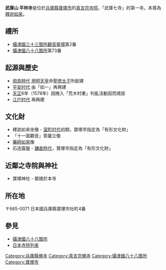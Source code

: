 {{japanese|japanese=武庫山 平林寺|kana=むこざん へいりんじ|romaji=Muko-zan Heirin-ji}}

'''武庫山 平林寺'''是位於[[兵庫縣|兵庫縣]][[寶塚市|寶塚市]]的[[真言宗|真言宗]][[寺院|寺院]]。「武庫七寺」的第一寺。本尊為[[釋迦如來|釋迦如來]]。

==禮所==
* [[攝津國三十三箇所觀音靈場|攝津國三十三箇所觀音靈場]]第2番
* [[攝津國八十八箇所|攝津國八十八箇所]]第73番

==起源與歷史==
* [[飛鳥時代|飛鳥時代]] [[用明天皇|用明天皇]]命[[聖徳太子|聖徳太子]]所創建
* [[平安时代|平安时代]] 由「如一」再興建
* [[天正_(日本)|天正]]6年（1578年）因捲入「荒木村重」判亂活動因而燒毀
* [[江户时代|江户时代]] 再興建

==文化財==
* 釋迦如来坐像 - [[室町时代|室町时代]]初期，寶塚市指定為「有形文化財」
* 「十一面觀音」菩薩立像
* [[藥師如來|藥師如來]]像
* 石造露盤 - [[鎌倉時代|鎌倉時代]]，寶塚市指定為「有形文化財」

==近鄰之寺院與神社==
* 寶塚神社 - 鄰接於本寺

==所在地==
〒665-0071 日本國兵庫縣寶塚市社町4番



==參見==
*[[攝津國八十八箇所|攝津國八十八箇所]]
*[[日本寺院列表|日本寺院列表]]

{{DEFAULTSORT:Heirinji}}
[[Category:兵庫縣佛寺|Category:兵庫縣佛寺]]
[[Category:真言宗佛寺|Category:真言宗佛寺]]
[[Category:攝津國八十八箇所|Category:攝津國八十八箇所]]
[[Category:寶塚市|Category:寶塚市]]